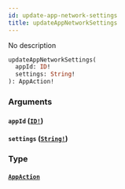 ```yaml
---
id: update-app-network-settings
title: updateAppNetworkSettings
---
```


No description

```graphql
updateAppNetworkSettings(
  appId: ID!
  settings: String!
): AppAction!

```

### Arguments

#### `appId` ([`ID!`](/docs/graphql/scalars/id))

#### `settings` ([`String!`](/docs/graphql/scalars/string))

### Type

#### [`AppAction`](/docs/graphql/objects/app-action)
